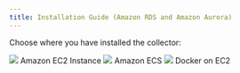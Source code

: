 ```yaml
---
title: Installation Guide (Amazon RDS and Amazon Aurora)
---
```




Choose where you have installed the collector:

<div className="install-choice">
  <Link className="install-choice--step" to="05_configure_the_collector_ec2">
    <img src={imgAwsEc2} />
    Amazon EC2 Instance
  </Link>
  <Link className="install-choice--step" to="05_configure_the_collector_ecs">
    <img src={imgAwsEcs} />
    Amazon ECS
  </Link>
  <Link className="install-choice--step" to="05_configure_the_collector_docker">
    <img src={imgDocker} />
    Docker on EC2
  </Link>
</div>
